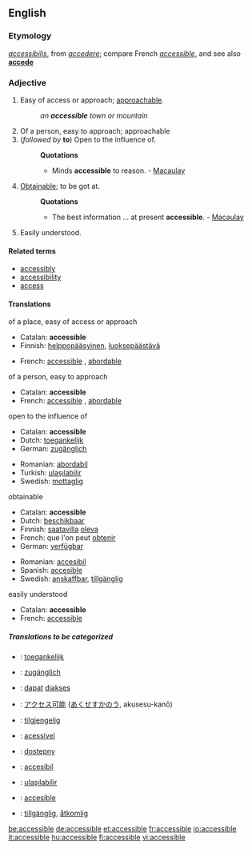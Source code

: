 ==English==
===Etymology===
{{L.}} ''[[accessibilis]]'', from ''[[accedere]]''; compare French ''[[accessible#French|accessible]]'', and see also '''[[accede]]'''

===Adjective===
{{en-adj-more}}

# Easy of access or approach; [[approachable]].
#:''an '''accessible''' town or mountain''
# Of a person, easy to approach; approachable
#(''followed by'' '''to''') Open to the influence of.
#:'''Quotations'''
#:*Minds '''accessible''' to reason. - [[Macaulay]]
# [[Obtainable]]; to be got at.
#:'''Quotations'''
#:*The best information ... at present '''accessible'''. - [[Macaulay]]
#Easily understood.

====Related terms====
*[[accessibly]]
*[[accessibility]]
*[[access]]

====Translations====
;of a place, easy of access or approach
{{top}}
*Catalan: '''accessible'''
*Finnish: [[helppopääsyinen]], [[luoksepäästävä]]
{{mid}}
*French: [[accessible#French|accessible]] {{mf}}, [[abordable]] {{mf}}
{{bottom}}

;of a person, easy to approach
{{top}}
*Catalan: '''accessible'''
*French: [[accessible#French|accessible]] {{mf}}, [[abordable]] {{mf}}
{{mid}}
{{bottom}}

;open to the influence of
{{top}}
*Catalan: '''accessible'''
*Dutch: [[toegankelijk]]
*German: [[zugänglich]]
{{mid}}
*Romanian: [[abordabil]]
*Turkish: [[ulaşılabilir]]
*Swedish: [[mottaglig]]
{{bottom}}

;obtainable
{{top}}
*Catalan: '''accessible'''
*Dutch: [[beschikbaar]]
*Finnish: [[saatavilla]] [[olla#Finnish|oleva]]
*French: que l'on peut [[obtenir]]
*German: [[verfügbar]]
{{mid}}
*Romanian: [[accesibil]]
*Spanish: [[accesible]]
*Swedish: [[anskaffbar]], [[tillgänglig]]
{{bottom}}

;easily understood
{{top}}
*Catalan: '''accessible'''
*French: [[accessible#French|accessible]] {{mf}}
{{mid}}
{{bottom}}

=====Translations to be categorized=====
{{checktrans}}
*{{ttbc|Dutch}}: [[toegankelijk]]
*{{ttbc|German}}: [[zugänglich]]
*{{ttbc|Indonesian}}: [[dapat]] [[akses|diakses]]
*{{ttbc|Japanese}}: [[アクセス可能]] ([[あくせすかのう]], akusesu-kanō)
*{{ttbc|Norwegian}}: [[tilgjengelig]]
*{{ttbc|Portuguese}}: [[acessível]]
*{{ttbc|Polish}}: [[dostępny]]
*{{ttbc|Romanian}}: [[accesibil]]
*{{ttbc|Turkish}}: [[ulaşılabilir]]
*{{ttbc|Spanish}}: [[accesible]]
*{{ttbc|Swedish}}: [[tillgänglig]], [[åtkomlig]]

[[be:accessible]]
[[de:accessible]]
[[et:accessible]]
[[fr:accessible]]
[[io:accessible]]
[[it:accessible]]
[[hu:accessible]]
[[fi:accessible]]
[[vi:accessible]]